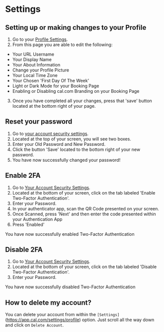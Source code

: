 # Settings
## Setting up or making changes to your Profile

1. Go to your [Profile Settings](https://app.cal.com/settings/profile).
2. From this page you are able to edit the following:
- Your URL Username
- Your Display Name
- Your About Information
- Change your Profile Picture
- Your Local Time Zone
- Your Chosen 'First Day Of The Week'
- Light or Dark Mode for your Booking Page
- Enabling or Disabling cal.com Branding on your Booking Page
3. Once you have completed all your changes, press that 'save' button located at the bottom right of your page.

## Reset your password

1. Go to [your account security settings](https://app.cal.com/settings/security).
2. Located at the top of your screen, you will see two boxes.
3. Enter your Old Password and New Password.
4. Click the button 'Save' located to the bottom right of your new password.
5. You have now successfully changed your password!

## Enable 2FA

1. Go to [Your Account Security Settings](https://app.cal.com/settings/security).
2. Located at the bottom of your screen, click on the tab labeled 'Enable Two-Factor Authentication'.
3. Enter your Password.
4. In your authenticator app, scan the QR Code presented on your screen.
5. Once Scanned, press 'Next' and then enter the code presented within your Authentication App
6. Press 'Enabled'

You have now successfully enabled Two-Factor Authentication

## Disable 2FA
1. Go to [Your Account Security Settings](https://app.cal.com/settings/security).
2. Located at the bottom of your screen, click on the tab labeled 'Disable Two-Factor Authentication'.
3. Enter your Password.

You have now successfully disabled Two-Factor Authentication

## How to delete my account?

You can delete your account from within the `[Settings]`(https://app.cal.com/settings/profile) option. Just scroll all the way down and click on `Delete Account`.